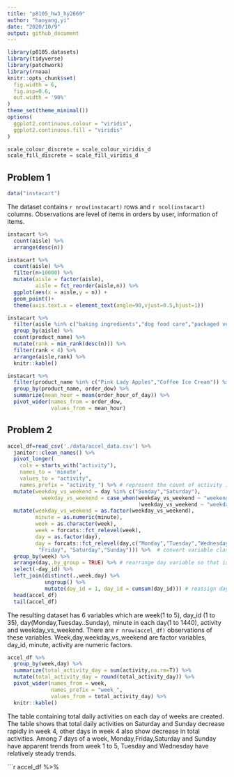```yaml
---
title: "p8105_hw3_hy2669"
author: "haoyang,yi"
date: "2020/10/9"
output: github_document
---
```


```r
library(p8105.datasets)
library(tidyverse)
library(patchwork)
library(rnoaa)
knitr::opts_chunk$set(
  fig.width = 6,
  fig.asp=0.6,
  out.width = '90%'
)
theme_set(theme_minimal())
options(
  ggplot2.continuous.colour = "viridis",
  ggplot2.continuous.fill = "viridis"
)

scale_colour_discrete = scale_colour_viridis_d
scale_fill_discrete = scale_fill_viridis_d
```

## Problem 1
```r
data("instacart")
```

The dataset contains `r nrow(instacart)` rows and `r ncol(instacart)` columns. Observations are level of items in orders by user, information of items.
```r
instacart %>% 
  count(aisle) %>% 
  arrange(desc(n))
```

```r
instacart %>% 
  count(aisle) %>% 
  filter(n>10000) %>%
  mutate(aisle = factor(aisle),
         aisle = fct_reorder(aisle,n)) %>% 
  ggplot(aes(x = aisle,y = n)) +
  geom_point()+
  theme(axis.text.x = element_text(angle=90,vjust=0.5,hjust=1))
```

```r
instacart %>%
  filter(aisle %in% c("baking ingredients","dog food care","packaged vegetables fruits")) %>%
  group_by(aisle) %>%
  count(product_name) %>%
  mutate(rank = min_rank(desc(n))) %>%
  filter(rank < 4) %>%
  arrange(aisle,rank) %>%
  knitr::kable()
```

```r
instacart %>%
  filter(product_name %in% c("Pink Lady Apples","Coffee Ice Cream")) %>%
  group_by(product_name, order_dow) %>%
  summarize(mean_hour = mean(order_hour_of_day)) %>%
  pivot_wider(names_from = order_dow,
              values_from = mean_hour)
```

## Problem 2
```r
accel_df=read_csv('./data/accel_data.csv') %>% 
  janitor::clean_names() %>% 
  pivot_longer(
    cols = starts_with("activity"),
    names_to = 'minute',
    values_to = "activity",
    names_prefix = "activity_") %>% # represent the count of activity 1-1440 variables of each minute in column
  mutate(weekday_vs_weekend = day %in% c("Sunday","Saturday"),
           weekday_vs_weekend = case_when(weekday_vs_weekend ~ "weekend",
                                          !weekday_vs_weekend ~ "weekday")) %>% # create new variable weekday_vs_weekend
  mutate(weekday_vs_weekend = as.factor(weekday_vs_weekend),
         minute = as.numeric(minute),
         week = as.character(week),
         week = forcats::fct_relevel(week),
         day = as.factor(day),
         day = forcats::fct_relevel(day,c("Monday","Tuesday","Wednesday","Thursday",
          "Friday", "Saturday","Sunday"))) %>%  # convert variable classes to be reasonable.
  group_by(week) %>%
  arrange(day,.by_group = TRUE) %>% # rearrange day variable so that is starts from Monday to Sunday.
  select(-day_id) %>% 
  left_join(distinct(.,week,day) %>%
            ungroup() %>%
            mutate(day_id = 1, day_id = cumsum(day_id))) # reassign day_id to match the sequence of day variable. For example, id of Monday in week 1 is 1, id of Monday in week 2 is 8.
  head(accel_df)
  tail(accel_df)
```
  The resulting dataset has 6 variables which are week(1 to 5), day_id (1 to 35), day(Monday,Tuesday..Sunday), minute in each day(1 to 1440), activity and weekday_vs_weekend. There are `r nrow(accel_df)` observations of these variables. Week,day,weekday_vs_weekend are factor variables, day_id, minute, activity are numeric factors.

```r
accel_df %>% 
  group_by(week,day) %>% 
  summarize(total_activity_day = sum(activity,na.rm=T)) %>% 
  mutate(total_activity_day = round(total_activity_day)) %>%
  pivot_wider(names_from = week,
              names_prefix = "week_",
              values_from = total_activity_day) %>% 
  knitr::kable()
```
  The table containing total daily activities on each day of weeks are created. The table shows that total daily activities on Saturday and Sunday decrease rapidly in week 4, other days in week 4 also show decrease in total activities. Among 7 days of a week, Monday,Friday,Saturday and Sunday have apparent trends from week 1 to 5, Tuesday and Wednesday have relatively steady trends.

```r
accel_df %>%

